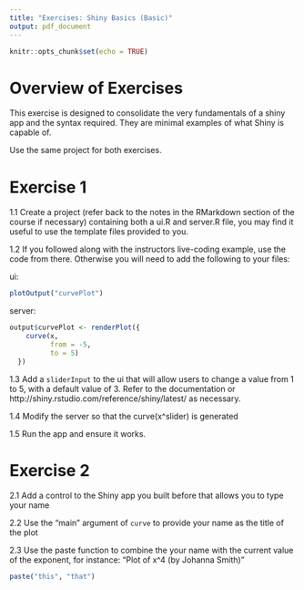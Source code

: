 ```yaml
---
title: "Exercises: Shiny Basics (Basic)"
output: pdf_document
---
```


```r
knitr::opts_chunk$set(echo = TRUE)
```

<!-- # ```{r, message=FALSE, warning=FALSE, include=FALSE} -->
<!-- # knitr::opts_chunk$set(echo = FALSE) -->
<!-- # library(leaflet) -->
<!-- # ``` -->
<!-- #  -->

\begin{center}
\section{Exercises: Shiny Basics}
\end{center}

# Overview of Exercises

This exercise is designed to consolidate the very fundamentals of a shiny app and the syntax required. They are minimal examples of what Shiny is capable of.

Use the same project for both exercises.

# Exercise 1

1.1 Create a project (refer back to the notes in the RMarkdown section of the course if necessary) containing both a ui.R and server.R file, you may find it useful to use the template files provided to you.

1.2 If you followed along with the instructors live-coding example, use the code from there. Otherwise you will need to add the following to your files:

ui:

```r
plotOutput("curvePlot")
```

server:

```r
output$curvePlot <- renderPlot({
    curve(x,
          from = -5,
          to = 5)
  })
```

1.3 Add a `sliderInput` to the ui that will allow users to change a value from 1 to 5, with a default value of 3. Refer to the documentation or http://shiny.rstudio.com/reference/shiny/latest/ as necessary.

1.4 Modify the server so that the curve(x^slider) is generated

1.5 Run the app and ensure it works.

# Exercise 2

2.1 Add a control to the Shiny app you built before that allows you to type your name

2.2 Use the "main" argument of `curve` to provide your name as the title of the plot

2.3 Use the paste function to combine the your name with the current value of the exponent, for instance: "Plot of x^4 (by Johanna Smith)"

```r
paste("this", "that")
```

